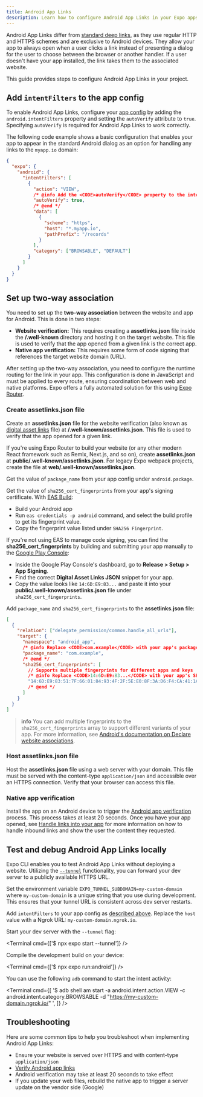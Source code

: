 ```yaml
---
title: Android App Links
description: Learn how to configure Android App Links in your Expo apps to open your app from a standard web URL.
---
```



Android App Links differ from [standard deep links](/linking/into-your-app/), as they use regular HTTP and HTTPS schemes and are exclusive to Android devices. They allow your app to always open when a user clicks a link instead of presenting a dialog for the user to choose between the browser or another handler. If a user doesn't have your app installed, the link takes them to the associated website.

This guide provides steps to configure Android App Links in your project.

## Add `intentFilters` to the app config

To enable Android App Links, configure your [app config](/workflow/configuration/) by adding the `android.intentFilters` property and setting the `autoVerify` attribute to `true`. Specifying `autoVerify` is required for Android App Links to work correctly.

The following code example shows a basic configuration that enables your app to appear in the standard Android dialog as an option for handling any links to the `myapp.io` domain:

```json app.json|collapseHeight=454
{
  "expo": {
    "android": {
      "intentFilters": [
        {
          "action": "VIEW",
          /* @info Add the <CODE>autoVerify</CODE> property to the intent filter in app config to enable app links.*/
          "autoVerify": true,
          /* @end */
          "data": [
            {
              "scheme": "https",
              "host": "*.myapp.io",
              "pathPrefix": "/records"
            }
          ],
          "category": ["BROWSABLE", "DEFAULT"]
        }
      ]
    }
  }
}
```

## Set up two-way association

You need to set up the **two-way association** between the website and app for Android. This is done in two steps:

- **Website verification:** This requires creating a **assetlinks.json** file inside the **/.well-known** directory and hosting it on the target website. This file is used to verify that the app opened from a given link is the correct app.
- **Native app verification:** This requires some form of code signing that references the target website domain (URL).

After setting up the two-way association, you need to configure the runtime routing for the link in your app. This configuration is done in JavaScript and must be applied to every route, ensuring coordination between web and native platforms. Expo offers a fully automated solution for this using [Expo Router](/router/introduction/).

### Create assetlinks.json file

<Step label="1">

Create an **assetlinks.json** file for the website verification (also known as [digital asset links](https://developers.google.com/digital-asset-links/v1/getting-started) file) at **/.well-known/assetlinks.json**. This file is used to verify that the app opened for a given link.

If you're using Expo Router to build your website (or any other modern React framework such as Remix, Next.js, and so on), create **assetlinks.json** at **public/.well-known/assetlinks.json**. For legacy Expo webpack projects, create the file at **web/.well-known/assetlinks.json**.

</Step>

<Step label="2">

Get the value of `package_name` from your app config under `android.package`.

</Step>

<Step label="3">

Get the value of `sha256_cert_fingerprints` from your app's signing certificate. With [EAS Build](/build/setup/):

- Build your Android app
- Run `eas credentials -p android` command, and select the build profile to get its fingerprint value.
- Copy the fingerprint value listed under `SHA256 Fingerprint`.

<Collapsible summary="Alternate method to obtain the SHA256 certificate fingerprint from Google Play Console">

If you're not using EAS to manage code signing, you can find the **sha256_cert_fingerprints** by building and submitting your app manually to the [Google Play Console](https://play.google.com/console/):

- Inside the Google Play Console's dashboard, go to **Release > Setup > App Signing**.
- Find the correct **Digital Asset Links JSON** snippet for your app.
- Copy the value looks like `14:6D:E9:83...` and paste it into your **public/.well-known/assetlinks.json** file under `sha256_cert_fingerprints`.

</Collapsible>

</Step>

<Step label="4">

Add `package_name` and `sha256_cert_fingerprints` to the **assetlinks.json** file:

```json public/.well-known/assetlinks.json
[
  {
    "relation": ["delegate_permission/common.handle_all_urls"],
    "target": {
      "namespace": "android_app",
      /* @info Replace <CODE>com.example</CODE> with your app's package name. */
      "package_name": "com.example",
      /* @end */
      "sha256_cert_fingerprints": [
        // Supports multiple fingerprints for different apps and keys
        /* @info Replace <CODE>14:6D:E9:83...</CODE> with your app's SHA256 certificate fingerprint. */
        "14:6D:E9:83:51:7F:66:01:84:93:4F:2F:5E:E0:8F:3A:D6:F4:CA:41:1A:CF:45:BF:8D:10:76:76:CD"
        /* @end */
      ]
    }
  }
]
```

> **info** You can add multiple fingerprints to the `sha256_cert_fingerprints` array to support different variants of your app. For more information, see [Android's documentation on Declare website associations](https://developer.android.com/training/app-links/verify-android-applinks#web-assoc).

</Step>

### Host assetlinks.json file

Host the **assetlinks.json** file using a web server with your domain. This file must be served with the content-type `application/json` and accessible over an HTTPS connection. Verify that your browser can access this file.

### Native app verification

Install the app on an Android device to trigger the [Android app verification](https://developer.android.com/training/app-links/verify-android-applinks#web-assoc) process. This process takes at least 20 seconds. Once you have your app opened, see [Handle links into your app](/linking/into-your-app/#handle-urls) for more information on how to handle inbound links and show the user the content they requested.

## Test and debug Android App Links locally

Expo CLI enables you to test Android App Links without deploying a website. Utilizing the [`--tunnel`](/more/expo-cli/#tunneling) functionality, you can forward your dev server to a publicly available HTTPS URL.

<Step label="1">

Set the environment variable `EXPO_TUNNEL_SUBDOMAIN=my-custom-domain` where `my-custom-domain` is a unique string that you use during development. This ensures that your tunnel URL is consistent across dev server restarts.

</Step>

<Step label="2">

Add `intentFilters` to your app config as [described above](#add-intentfilters-to-app-config). Replace the `host` value with a Ngrok URL: `my-custom-domain.ngrok.io`.

</Step>

<Step label="3">

Start your dev server with the `--tunnel` flag:

<Terminal cmd={['$ npx expo start --tunnel']} />

</Step>

<Step label="4">

Compile the development build on your device:

<Terminal cmd={['$ npx expo run:android']} />

</Step>

<Step label="5">

You can use the following `adb` command to start the intent activity:

<Terminal
  cmd={[
    '$ adb shell am start -a android.intent.action.VIEW  -c android.intent.category.BROWSABLE -d "https://my-custom-domain.ngrok.io/" <your-package-name>',
  ]}
/>

</Step>

## Troubleshooting

Here are some common tips to help you troubleshoot when implementing Android App Links:

- Ensure your website is served over HTTPS and with content-type `application/json`
- [Verify Android app links](https://developer.android.com/training/app-links/verify-android-applinks)
- Android verification may take at least 20 seconds to take effect
- If you update your web files, rebuild the native app to trigger a server update on the vendor side (Google)
